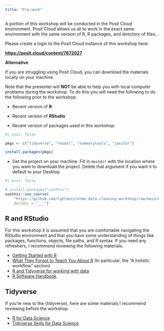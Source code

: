```yaml
---
title: "Pre-work"
---
```


A portion of this workshop will be conducted in the Posit Cloud environment. Posit Cloud allows us all to work in the exact same environment with the same version of R, R packages, and directory of files. .

Please create a login to the Posit Cloud instance of this workshop here:

**[https://posit.cloud/content/7872027](https://posit.cloud/content/7872027){target="_blank"}**


**Alternative**

If you are struggling using Posit Cloud, you can download the materials locally on your machine.

Note that the presenter will **NOT** be able to help you with local computer problems during the workshop. To do this you will need the following to do the following prior to the workshop:

-   Recent version of **R**

-   Recent version of **RStudio**

-   Recent version of packages used in this workshop:

``` r
#| eval: false

pkgs <- c("tidyverse", "readxl", "summarytools", "janitor")

install.packages(pkgs)

```

-   Get the project on your machine. Fill in `destdir` with the location where you want to download the project. Delete that argument if you want it to default to your Desktop.

```r
#| eval: false

# install.packages("usethis")
usethis::use_course(
    "https://github.com/Cghlewis/ncme-data-cleaning-workshop/raw/main/exercises/exercises.zip",
    destdir = "___")
```

## R and RStudio

For this workshop it is assumed that you are comfortable navigating the RStudio environment and that you have some understanding of things like packages, functions, objects, file paths, and R syntax. If you need any refreshers, I recommend reviewing the following materials.

- [Getting Started with R](https://rfortherestofus.com/courses/getting-started)
- [What They Forgot to Teach You About R](https://rstats.wtf/source-and-blank-slates) (In particular, the "A holistic workflow" section)
- [R and Tidyverse for working with data](R and the Tidyverse for working with data)
- [R Software Handbook](https://bookdown.org/aschmi11/RESMHandbook/)


## Tidyverse

If you're new to the {tidyverse}, here are some materials I recommend reviewing before the workshop.

- [R for Data Science](https://r4ds.hadley.nz/) 
- [Tidyverse Skills for Data Science](https://jhudatascience.org/tidyversecourse/)
